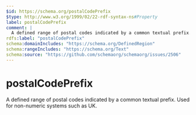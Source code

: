 ```yaml
---
$id: https://schema.org/postalCodePrefix
$type: http://www.w3.org/1999/02/22-rdf-syntax-ns#Property
label: postalCodePrefix
comment: |
  A defined range of postal codes indicated by a common textual prefix. Used for non-numeric systems such as UK.
rdfs:label: "postalCodePrefix"
schema:domainIncludes: "https://schema.org/DefinedRegion"
schema:rangeIncludes: "https://schema.org/Text"
schema:source: "https://github.com/schemaorg/schemaorg/issues/2506"
---
```


# postalCodePrefix

A defined range of postal codes indicated by a common textual prefix. Used for non-numeric systems such as UK.

